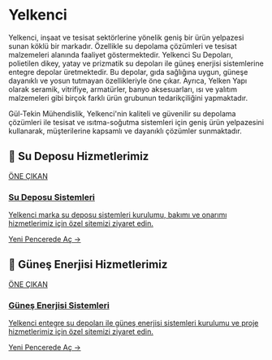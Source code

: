# Yelkenci

Yelkenci, inşaat ve tesisat sektörlerine yönelik geniş bir ürün yelpazesi sunan köklü bir markadır. Özellikle su depolama çözümleri ve tesisat malzemeleri alanında faaliyet göstermektedir. Yelkenci Su Depoları, polietilen dikey, yatay ve prizmatik su depoları ile güneş enerjisi sistemlerine entegre depolar üretmektedir. Bu depolar, gıda sağlığına uygun, güneşe dayanıklı ve yosun tutmayan özellikleriyle öne çıkar. Ayrıca, Yelken Yapı olarak seramik, vitrifiye, armatürler, banyo aksesuarları, ısı ve yalıtım malzemeleri gibi birçok farklı ürün grubunun tedarikçiliğini yapmaktadır.

Gül-Tekin Mühendislik, Yelkenci'nin kaliteli ve güvenilir su depolama çözümleri ile tesisat ve ısıtma-soğutma sistemleri için geniş ürün yelpazesini kullanarak, müşterilerine kapsamlı ve dayanıklı çözümler sunmaktadır.

## 🌟 Su Deposu Hizmetlerimiz

<a href="https://su-deposu.gul-tekinmuhendislik.com/" target="_blank" rel="noopener noreferrer" class="link-card featured">
  <div class="link-card-content">
    <span class="badge">ÖNE ÇIKAN</span>
    <h3>Su Deposu Sistemleri</h3>
    <p>Yelkenci marka su deposu sistemleri kurulumu, bakımı ve onarımı hizmetlerimiz için özel sitemizi ziyaret edin.</p>
    <span class="link-card-cta">Yeni Pencerede Aç →</span>
  </div>
</a>

## 🌟 Güneş Enerjisi Hizmetlerimiz

<a href="https://gunes-enerjisi.gul-tekinmuhendislik.com" target="_blank" rel="noopener noreferrer" class="link-card featured">
  <div class="link-card-content">
    <span class="badge">ÖNE ÇIKAN</span>
    <h3>Güneş Enerjisi Sistemleri</h3>
    <p>Yelkenci entegre su depoları ile güneş enerjisi sistemleri kurulumu ve proje hizmetlerimiz için özel sitemizi ziyaret edin.</p>
    <span class="link-card-cta">Yeni Pencerede Aç →</span>
  </div>
</a>